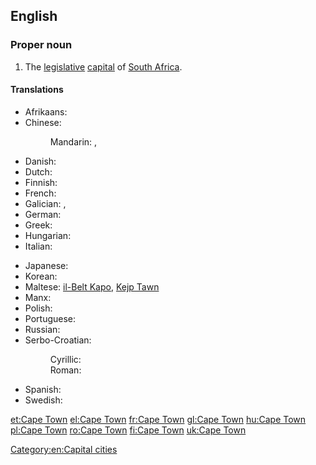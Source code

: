 ==English==

{{wikipedia}}

===Proper noun===
{{en-proper noun}}

# The [[legislative]] [[capital]] of [[South Africa]].

====Translations====
{{trans-top|legislative capital of South Africa}}
* Afrikaans: {{t-|af|Kaapstad|n}}
* Chinese:
*: Mandarin: {{t|cmn|開普敦|sc=Hani}}, {{t|cmn|开普敦|tr=Kāipǔdūn|sc=Hani}}
* Danish: {{t-|da|Cape Town}}
* Dutch: {{t+|nl|Kaapstad|n}}
* Finnish: {{t+|fi|Kapkaupunki}}
* French: {{t+|fr|Le Cap|m}}
* Galician: {{t+|gl|Cidade do Cabo|f}}, {{t+|gl|Capetón}}
* German: {{t-|de|Kapstadt}}
* Greek: {{t-|el|Κέηπ Τάουν|tr=Kéip Táoun|n}}
* Hungarian: {{t+|hu|Fokváros}}
* Italian: {{t-|it|Città del Capo|f}}
{{trans-mid}}
* Japanese: {{t-|ja|ケープタウン|tr=Kēputaun}}
* Korean: {{t-|ko|케이프타운|tr=Keipeutaun|sc=Hang}}
* Maltese: [[il-Belt Kapo]], [[Kejp Tawn]]
* Manx: {{t-|gv|Balley ny Rheynn|m}}
* Polish: {{t+|pl|Kapsztad|m}}
* Portuguese: {{t+|pt|Cidade do Cabo}}
* Russian: {{t-|ru|Кейптаун|m|tr=Kejptáun, Kéjptaun}}
* Serbo-Croatian:
*: Cyrillic: {{t-|sh|Кејптаун|m}}
*: Roman: {{t-|sh|Kejptaun|m}}
* Spanish: {{t+|es|Ciudad del Cabo|f}}
* Swedish: {{t-|sv|Kapstaden}}
{{trans-bottom}}

[[Category:en:Capital cities]]

[[et:Cape Town]]
[[el:Cape Town]]
[[fr:Cape Town]]
[[gl:Cape Town]]
[[hu:Cape Town]]
[[pl:Cape Town]]
[[ro:Cape Town]]
[[fi:Cape Town]]
[[uk:Cape Town]]